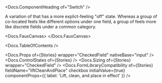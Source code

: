 


<Meta of={Stories} />

<Docs.ComponentHeading of="Switch" />

A variation of <Docs of="Checkbox" /> that has a more explict-feeling "off"
state. Whereas a group of co-located <Docs of="Checkbox" /> feels like different
options under one field, a group of <Docs of="Switch" /> feels more like
discrete fields under a common category.

<Docs.FauxCanvas>
  <Switch sizer={Switch.sizer.medium} label="Switch me" />
</Docs.FauxCanvas>

<Docs.TableOfContents />

<Docs.Props of={Stories} wrapper="CheckedField" nativeBase="input" />
<Docs.ControlStates of={Stories} />
<Docs.Sizing of={Stories} wrapper="CheckedField" />
<Docs.FormLibraryCompatibility
  of={Stories}
  fieldName="liftCleanAndPlace"
  checkbox
  initialValue={true}
  componentProps={{ label: 'Lift, clean, and place in effect' }}
/>
